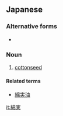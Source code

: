 ==Japanese==
{{ja-kanjitab|めん|じつ|yomi=o}}

===Alternative forms===
* {{l|ja|棉実}}

===Noun===
{{ja-noun|めんじつ|kyu=綿實}}

# [[cottonseed]]

====Related terms====
* [[綿実油]]

[[it:綿実]]